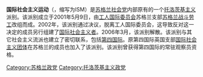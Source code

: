 '''国际社会主义运动'''（{{lang-en|International Socialist Movement}}，缩写为ISM）是[[苏格兰社会党|苏格兰社会党]]内部原有的一个[[托洛茨基主义|托洛茨基主义]]派别。该派别成立于2001年5月9日，由[[工人国际委员会|工人国际委员会]]苏格兰支部[[苏格兰战斗劳工|苏格兰战斗劳工]]改组而成。2002年，该派别通过决议，脱离工人国际委员会，这导致反对这一决定的成员另行组建了[[苏格兰社会党_(2010年)|国际社会主义者]]。2006年3月，该派别解散。该派别与其它社会主义流派也建立了密切联系，包括[[第四国际|第四国际]]。原第四国际英国支部[[国际社会主义团体|国际社会主义团体]]在苏格兰的成员也加入了该派别。该派别曾获得第四国际的常驻观察员资格。

[[Category:苏格兰政党|Category:苏格兰政党]]
[[Category:托洛茨基主义政党|Category:托洛茨基主义政党]]